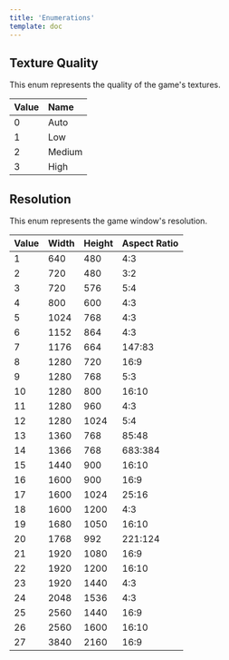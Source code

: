 ```yaml
---
title: 'Enumerations'
template: doc
---
```

## Texture Quality

This enum represents the quality of the game's textures.

| Value | Name   |
| :-----|:------ |
| 0     | Auto   |
| 1     | Low    |
| 2     | Medium |
| 3     | High   |

## Resolution

This enum represents the game window's resolution.

| Value | Width | Height | Aspect Ratio |
|:------|:------|:-------|:-------------|
| 1     | 640   | 480    | 4:3          |
| 2     | 720   | 480    | 3:2          |
| 3     | 720   | 576    | 5:4          |
| 4     | 800   | 600    | 4:3          |
| 5     | 1024  | 768    | 4:3          |
| 6     | 1152  | 864    | 4:3          |
| 7     | 1176  | 664    | 147:83       |
| 8     | 1280  | 720    | 16:9         |
| 9     | 1280  | 768    | 5:3          |
| 10    | 1280  | 800    | 16:10        |
| 11    | 1280  | 960    | 4:3          |
| 12    | 1280  | 1024   | 5:4          |
| 13    | 1360  | 768    | 85:48        |
| 14    | 1366  | 768    | 683:384      |
| 15    | 1440  | 900    | 16:10        |
| 16    | 1600  | 900    | 16:9         |
| 17    | 1600  | 1024   | 25:16        |
| 18    | 1600  | 1200   | 4:3          |
| 19    | 1680  | 1050   | 16:10        |
| 20    | 1768  | 992    | 221:124      |
| 21    | 1920  | 1080   | 16:9         |
| 22    | 1920  | 1200   | 16:10        |
| 23    | 1920  | 1440   | 4:3          |
| 24    | 2048  | 1536   | 4:3          |
| 25    | 2560  | 1440   | 16:9         |
| 26    | 2560  | 1600   | 16:10        |
| 27    | 3840  | 2160   | 16:9         |